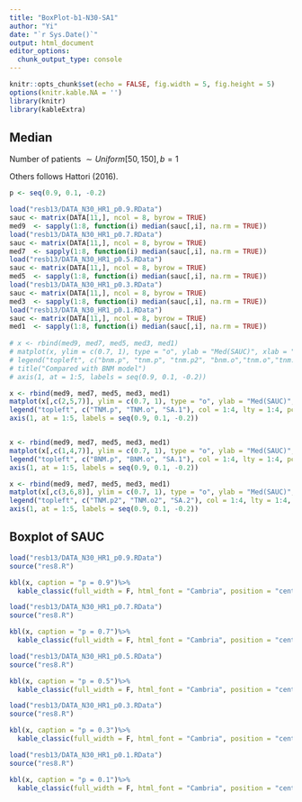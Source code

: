 ```yaml
---
title: "BoxPlot-b1-N30-SA1"
author: "Yi"
date: "`r Sys.Date()`"
output: html_document
editor_options: 
  chunk_output_type: console
---
```


```r
knitr::opts_chunk$set(echo = FALSE, fig.width = 5, fig.height = 5)
options(knitr.kable.NA = '')
library(knitr)
library(kableExtra)
```



## Median

Number of patients $\sim Uniform[50, 150], b = 1$

Others follows Hattori (2016).

```r

p <- seq(0.9, 0.1, -0.2)

load("resb13/DATA_N30_HR1_p0.9.RData")
sauc <- matrix(DATA[11,], ncol = 8, byrow = TRUE)
med9  <- sapply(1:8, function(i) median(sauc[,i], na.rm = TRUE))
load("resb13/DATA_N30_HR1_p0.7.RData")
sauc <- matrix(DATA[11,], ncol = 8, byrow = TRUE)
med7  <- sapply(1:8, function(i) median(sauc[,i], na.rm = TRUE))
load("resb13/DATA_N30_HR1_p0.5.RData")
sauc <- matrix(DATA[11,], ncol = 8, byrow = TRUE)
med5  <- sapply(1:8, function(i) median(sauc[,i], na.rm = TRUE))
load("resb13/DATA_N30_HR1_p0.3.RData")
sauc <- matrix(DATA[11,], ncol = 8, byrow = TRUE)
med3  <- sapply(1:8, function(i) median(sauc[,i], na.rm = TRUE))
load("resb13/DATA_N30_HR1_p0.1.RData")
sauc <- matrix(DATA[11,], ncol = 8, byrow = TRUE)
med1  <- sapply(1:8, function(i) median(sauc[,i], na.rm = TRUE))
	
# x <- rbind(med9, med7, med5, med3, med1)
# matplot(x, ylim = c(0.7, 1), type = "o", ylab = "Med(SAUC)", xlab = "p", xaxt = "n", pch = 1:8)
# legend("topleft", c("bnm.p", "tnm.p", "tnm.p2", "bnm.o","tnm.o","tnm.o2",  "sa1", "sa2"), col = 1:8, lty = 1:8, pch = 1:8)
# title("Compared with BNM model")
# axis(1, at = 1:5, labels = seq(0.9, 0.1, -0.2))

x <- rbind(med9, med7, med5, med3, med1)
matplot(x[,c(2,5,7)], ylim = c(0.7, 1), type = "o", ylab = "Med(SAUC)", xlab = "p", xaxt = "n", pch = 1:4)
legend("topleft", c("TNM.p", "TNM.o", "SA.1"), col = 1:4, lty = 1:4, pch = 1:4)
axis(1, at = 1:5, labels = seq(0.9, 0.1, -0.2))


x <- rbind(med9, med7, med5, med3, med1)
matplot(x[,c(1,4,7)], ylim = c(0.7, 1), type = "o", ylab = "Med(SAUC)", xlab = "p", xaxt = "n", pch = 1:4)
legend("topleft", c("BNM.p", "BNM.o", "SA.1"), col = 1:4, lty = 1:4, pch = 1:4)
axis(1, at = 1:5, labels = seq(0.9, 0.1, -0.2))

x <- rbind(med9, med7, med5, med3, med1)
matplot(x[,c(3,6,8)], ylim = c(0.7, 1), type = "o", ylab = "Med(SAUC)", xlab = "p", xaxt = "n", pch = 1:4)
legend("topleft", c("TNM.p2", "TNM.o2", "SA.2"), col = 1:4, lty = 1:4, pch = 1:4)
axis(1, at = 1:5, labels = seq(0.9, 0.1, -0.2))
```





## Boxplot of SAUC

```r
load("resb13/DATA_N30_HR1_p0.9.RData")
source("res8.R")

kbl(x, caption = "p = 0.9")%>%
  kable_classic(full_width = F, html_font = "Cambria", position = "center")

load("resb13/DATA_N30_HR1_p0.7.RData")
source("res8.R")

kbl(x, caption = "p = 0.7")%>%
  kable_classic(full_width = F, html_font = "Cambria", position = "center")

load("resb13/DATA_N30_HR1_p0.5.RData")
source("res8.R")

kbl(x, caption = "p = 0.5")%>%
  kable_classic(full_width = F, html_font = "Cambria", position = "center")

load("resb13/DATA_N30_HR1_p0.3.RData")
source("res8.R")

kbl(x, caption = "p = 0.3")%>%
  kable_classic(full_width = F, html_font = "Cambria", position = "center")

load("resb13/DATA_N30_HR1_p0.1.RData")
source("res8.R")

kbl(x, caption = "p = 0.1")%>%
  kable_classic(full_width = F, html_font = "Cambria", position = "center")
```



<!-- ## All Med S1 -->

<!-- ```{r, fig.width = 10, fig.height = 5} -->

<!-- p <- seq(0.9, 0.1, -0.2) -->

<!-- load("resb13/DATA_N30_HR2_p0.9.RData") -->
<!-- sauc <- matrix(DATA[11,], ncol = 8, byrow = TRUE) -->
<!-- med9  <- sapply(1:8, function(i) mean(sauc[,i], na.rm = TRUE)) -->
<!-- load("resb13/DATA_N30_HR2_p0.7.RData") -->
<!-- sauc <- matrix(DATA[11,], ncol = 8, byrow = TRUE) -->
<!-- med7  <- sapply(1:8, function(i) mean(sauc[,i], na.rm = TRUE)) -->
<!-- load("resb13/DATA_N30_HR2_p0.5.RData") -->
<!-- sauc <- matrix(DATA[11,], ncol = 8, byrow = TRUE) -->
<!-- med5  <- sapply(1:8, function(i) mean(sauc[,i], na.rm = TRUE)) -->
<!-- load("resb13/DATA_N30_HR2_p0.3.RData") -->
<!-- sauc <- matrix(DATA[11,], ncol = 8, byrow = TRUE) -->
<!-- med3  <- sapply(1:8, function(i) mean(sauc[,i], na.rm = TRUE)) -->
<!-- load("resb13/DATA_N30_HR2_p0.1.RData") -->
<!-- sauc <- matrix(DATA[11,], ncol = 8, byrow = TRUE) -->
<!-- med1  <- sapply(1:8, function(i) mean(sauc[,i], na.rm = TRUE)) -->

<!-- x <- rbind(med9, med7, med5, med3, med1) -->
<!-- matplot(x, ylim = c(0.5, 0.7), type = "o", ylab = "Med(SAUC)", xlab = "p", xaxt = "n", pch = 1:8) -->
<!-- legend("bottomleft", c("bnm.p", "tnm.p", "tnm.p2", "bnm.o","tnm.o","tnm.o2",  "sa1", "sa2"), col = 1:8, lty = 1:8, pch = 1:8) -->
<!-- title("Compared with BNM model") -->
<!-- axis(1, at = 1:5, labels = seq(0.9, 0.1, -0.2)) -->

<!-- ``` -->





<!-- ## S1 -->

<!-- ```{r, fig.width = 10, fig.height = 5, echo=FALSE} -->
<!-- load("resb13/DATA_N30_HR2_p0.9.RData") -->
<!-- source("res8.R") -->

<!-- kbl(x)%>% -->
<!--   kable_classic(full_width = F, html_font = "Cambria", position = "center") -->

<!-- load("resb13/DATA_N30_HR2_p0.7.RData") -->
<!-- source("res8.R") -->

<!-- kbl(x)%>% -->
<!--   kable_classic(full_width = F, html_font = "Cambria", position = "center") -->

<!-- load("resb13/DATA_N30_HR2_p0.5.RData") -->
<!-- source("res8.R") -->

<!-- kbl(x)%>% -->
<!--   kable_classic(full_width = F, html_font = "Cambria", position = "center") -->

<!-- load("resb13/DATA_N30_HR2_p0.3.RData") -->
<!-- source("res8.R") -->

<!-- kbl(x)%>% -->
<!--   kable_classic(full_width = F, html_font = "Cambria", position = "center") -->

<!-- load("resb13/DATA_N30_HR2_p0.1.RData") -->
<!-- source("res8.R") -->

<!-- kbl(x)%>% -->
<!--   kable_classic(full_width = F, html_font = "Cambria", position = "center") -->
<!-- ``` -->

